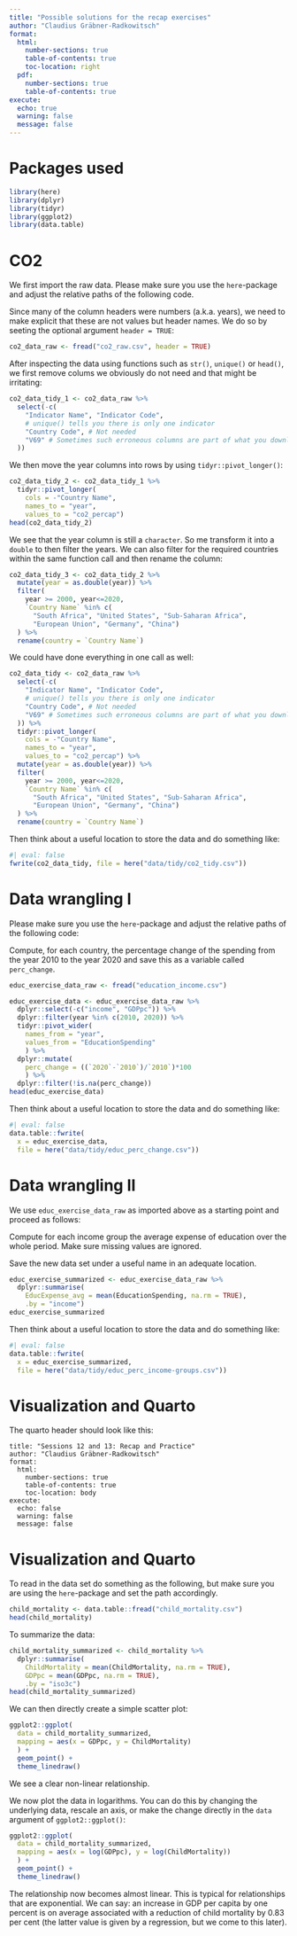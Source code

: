 ```yaml
---
title: "Possible solutions for the recap exercises"
author: "Claudius Gräbner-Radkowitsch"
format: 
  html:
    number-sections: true
    table-of-contents: true
    toc-location: right
  pdf: 
    number-sections: true
    table-of-contents: true
execute: 
  echo: true
  warning: false
  message: false
---
```



# Packages used

```r
library(here)
library(dplyr)
library(tidyr)
library(ggplot2)
library(data.table)
```

# CO2

We first import the raw data. 
Please make sure you use the `here`-package and adjust the relative paths
of the following code.

Since many of the column headers were numbers (a.k.a. years), we need to 
make explicit that these are not values but header names. We do so by seeting 
the optional argument `header = TRUE`:

```r
co2_data_raw <- fread("co2_raw.csv", header = TRUE) 
```

After inspecting the data using functions such as `str()`, `unique()` or
`head()`, we first remove colums we obviously do not need and that might be
irritating:

```r
co2_data_tidy_1 <- co2_data_raw %>% 
  select(-c(
    "Indicator Name", "Indicator Code", 
    # unique() tells you there is only one indicator
    "Country Code", # Not needed
    "V69" # Sometimes such erroneous columns are part of what you download
  ))
```

We then move the year columns into rows by using `tidyr::pivot_longer()`:

```r
co2_data_tidy_2 <- co2_data_tidy_1 %>% 
  tidyr::pivot_longer(
    cols = -"Country Name", 
    names_to = "year", 
    values_to = "co2_percap") 
head(co2_data_tidy_2)
```

We see that the year column is still a `character`. So me transform it into
a `double` to then filter the years. 
We can also filter for the required countries within the same function call
and then rename the column:

```r
co2_data_tidy_3 <- co2_data_tidy_2 %>% 
  mutate(year = as.double(year)) %>% 
  filter(
    year >= 2000, year<=2020, 
    `Country Name` %in% c(
      "South Africa", "United States", "Sub-Saharan Africa", 
      "European Union", "Germany", "China")
  ) %>% 
  rename(country = `Country Name`)
```

We could have done everything in one call as well:

```r
co2_data_tidy <- co2_data_raw %>% 
  select(-c(
    "Indicator Name", "Indicator Code", 
    # unique() tells you there is only one indicator
    "Country Code", # Not needed
    "V69" # Sometimes such erroneous columns are part of what you download
  )) %>% 
  tidyr::pivot_longer(
    cols = -"Country Name", 
    names_to = "year", 
    values_to = "co2_percap") %>% 
  mutate(year = as.double(year)) %>% 
  filter(
    year >= 2000, year<=2020, 
    `Country Name` %in% c(
      "South Africa", "United States", "Sub-Saharan Africa", 
      "European Union", "Germany", "China")
  ) %>% 
  rename(country = `Country Name`)
```

Then think about a useful location to store the data and do something like:

```r
#| eval: false
fwrite(co2_data_tidy, file = here("data/tidy/co2_tidy.csv"))
```


# Data wrangling I

Please make sure you use the `here`-package and adjust the relative paths
of the following code:

Compute, for each country, the percentage change of the spending from the
year 2010 to the year 2020 and save this as a variable called `perc_change`.

```r
educ_exercise_data_raw <- fread("education_income.csv") 

educ_exercise_data <- educ_exercise_data_raw %>%
  dplyr::select(-c("income", "GDPpc")) %>% 
  dplyr::filter(year %in% c(2010, 2020)) %>% 
  tidyr::pivot_wider(
    names_from = "year", 
    values_from = "EducationSpending"
    ) %>% 
  dplyr::mutate(
    perc_change = ((`2020`-`2010`)/`2010`)*100
    ) %>% 
  dplyr::filter(!is.na(perc_change))
head(educ_exercise_data)
```

Then think about a useful location to store the data and do something like:

```r
#| eval: false
data.table::fwrite(
  x = educ_exercise_data, 
  file = here("data/tidy/educ_perc_change.csv"))
```


# Data wrangling II

We use `educ_exercise_data_raw` as imported above as a starting point and 
proceed as follows:

Compute for each income group the average expense of education
over the whole period. Make sure missing
values are ignored. 

Save the new data set under a useful name in an adequate location.

```r
educ_exercise_summarized <- educ_exercise_data_raw %>% 
  dplyr::summarise(
    EducExpense_avg = mean(EducationSpending, na.rm = TRUE), 
    .by = "income") 
educ_exercise_summarized
```

Then think about a useful location to store the data and do something like:

```r
#| eval: false
data.table::fwrite(
  x = educ_exercise_summarized, 
  file = here("data/tidy/educ_perc_income-groups.csv"))
```
# Visualization and Quarto

The quarto header should look like this:

```
title: "Sessions 12 and 13: Recap and Practice"
author: "Claudius Gräbner-Radkowitsch"
format: 
  html:
    number-sections: true
    table-of-contents: true
    toc-location: body
execute: 
  echo: false
  warning: false
  message: false
```

# Visualization and Quarto

To read in the data set do something as the following, but make sure you are
using the `here`-package and set the path accordingly.

```r
child_mortality <- data.table::fread("child_mortality.csv")
head(child_mortality)
```

To summarize the data:

```r
child_mortality_summarized <- child_mortality %>% 
  dplyr::summarise(
    ChildMortality = mean(ChildMortality, na.rm = TRUE), 
    GDPpc = mean(GDPpc, na.rm = TRUE),
    .by = "iso3c")
head(child_mortality_summarized)
```

We can then directly create a simple scatter plot:

```r
ggplot2::ggplot(
  data = child_mortality_summarized, 
  mapping = aes(x = GDPpc, y = ChildMortality)
  ) +
  geom_point() +
  theme_linedraw()
```

We see a clear non-linear relationship. 

We now plot the data in logarithms. You can do this by changing the 
underlying data, rescale an axis, or make the change directly in the
`data` argument of `ggplot2::ggplot()`:

```r
ggplot2::ggplot(
  data = child_mortality_summarized, 
  mapping = aes(x = log(GDPpc), y = log(ChildMortality))
  ) +
  geom_point() +
  theme_linedraw()
```

The relationship now becomes almost linear. This is typical for relationships
that are exponential. We can say: an increase in GDP per capita by one percent
is on average associated with a reduction of child mortality by 0.83 per cent
(the latter value is given by a regression, but we come to this later).